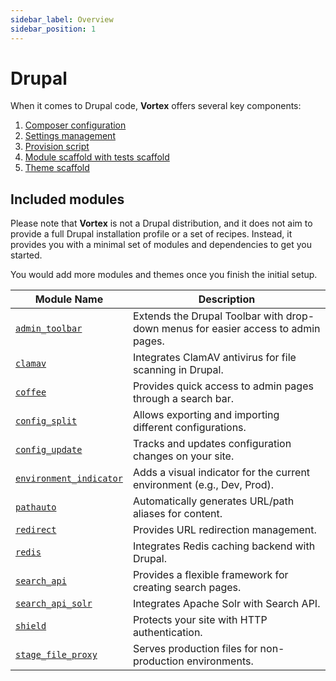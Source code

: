 ```yaml
---
sidebar_label: Overview
sidebar_position: 1
---
```


# Drupal

When it comes to Drupal code, **Vortex** offers several key components:
1. [Composer configuration](composer)
2. [Settings management](settings)
3. [Provision script](provision)
4. [Module scaffold with tests scaffold](module-scaffold)
5. [Theme scaffold](theme-scaffold)

## Included modules

Please note that **Vortex** is not a Drupal distribution, and it does not aim
to provide a full Drupal installation profile or a set of recipes. Instead, it
provides you with a minimal set of modules and dependencies to get you started.

You would add more modules and themes once you finish the initial setup.


| Module Name                                  | Description                                               |
|----------------------------------------------|-----------------------------------------------------------|
| [`admin_toolbar`](https://www.drupal.org/project/admin_toolbar)           | Extends the Drupal Toolbar with drop-down menus for easier access to admin pages. |
| [`clamav`](https://www.drupal.org/project/clamav)                        | Integrates ClamAV antivirus for file scanning in Drupal.   |
| [`coffee`](https://www.drupal.org/project/coffee)                        | Provides quick access to admin pages through a search bar. |
| [`config_split`](https://www.drupal.org/project/config_split)            | Allows exporting and importing different configurations.   |
| [`config_update`](https://www.drupal.org/project/config_update)          | Tracks and updates configuration changes on your site.     |
| [`environment_indicator`](https://www.drupal.org/project/environment_indicator) | Adds a visual indicator for the current environment (e.g., Dev, Prod). |
| [`pathauto`](https://www.drupal.org/project/pathauto)                    | Automatically generates URL/path aliases for content.      |
| [`redirect`](https://www.drupal.org/project/redirect)                    | Provides URL redirection management.                       |
| [`redis`](https://www.drupal.org/project/redis)                          | Integrates Redis caching backend with Drupal.              |
| [`search_api`](https://www.drupal.org/project/search_api)                | Provides a flexible framework for creating search pages.   |
| [`search_api_solr`](https://www.drupal.org/project/search_api_solr)      | Integrates Apache Solr with Search API.                    |
| [`shield`](https://www.drupal.org/project/shield)                        | Protects your site with HTTP authentication.               |
| [`stage_file_proxy`](https://www.drupal.org/project/stage_file_proxy)    | Serves production files for non-production environments.   |
